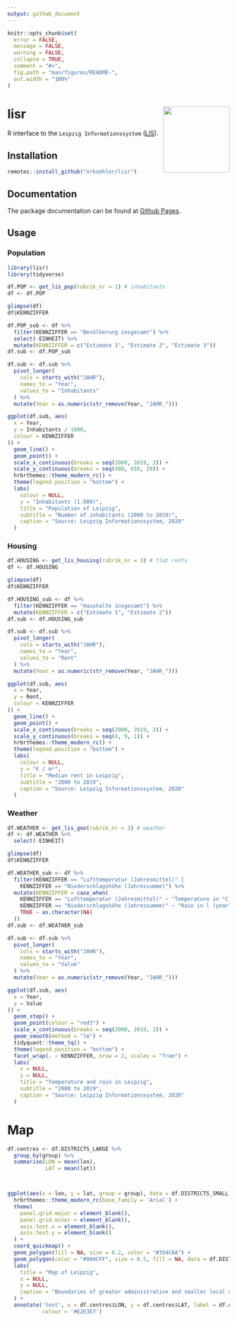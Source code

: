```yaml
---
output: github_document
---
```


<!-- README.md is generated from README.Rmd. Please edit that file -->

```r
knitr::opts_chunk$set(
  error = FALSE,
  message = FALSE,
  warning = FALSE,
  collapse = TRUE,
  comment = "#>",
  fig.path = "man/figures/README-",
  out.width = "100%"
)
```

# lisr <img src='man/figures/logo.png' align="right" height="150" />

<!-- badges: start -->

<!-- badges: end -->

R interface to the `Leipzig Informationssystem` ([LIS](https://statistik.leipzig.de/statserv/servod.aspx)).

## Installation

```r
remotes::install_github("nrkoehler/lisr")
```

## Documentation

The package documentation can be found at [Github Pages](https://nrkoehler.github.io/lisr/).


## Usage

### Population

```r
library(lisr)
library(tidyverse)

df.POP <- get_lis_pop(rubrik_nr = 1) # inhabitants
df <- df.POP
```


```r
glimpse(df)
df$KENNZIFFER
```


```r
df.POP_sub <- df %>%
  filter(KENNZIFFER == "Bevölkerung insgesamt") %>%
  select(-EINHEIT) %>%
  mutate(KENNZIFFER = c("Estimate 1", "Estimate 2", "Estimate 3"))
df.sub <- df.POP_sub
```

```r
df.sub <- df.sub %>%
  pivot_longer(
    cols = starts_with("JAHR"),
    names_to = "Year",
    values_to = "Inhabitants"
  ) %>%
  mutate(Year = as.numeric(str_remove(Year, "JAHR_")))
```


```r
ggplot(df.sub, aes(
  x = Year,
  y = Inhabitants / 1000,
  colour = KENNZIFFER
)) +
  geom_line() +
  geom_point() +
  scale_x_continuous(breaks = seq(2000, 2019, 2)) +
  scale_y_continuous(breaks = seq(480, 650, 20)) +
  hrbrthemes::theme_modern_rc() +
  theme(legend.position = "bottom") +
  labs(
    colour = NULL,
    y = "Inhabitants (1.000)",
    title = "Population of Leipzig",
    subtitle = "Number of inhabitants (2000 to 2019)",
    caption = "Source: Leipzig Informationssystem, 2020"
  )
```

### Housing

```r
df.HOUSING <- get_lis_housing(rubrik_nr = 3) # flat rents
df <- df.HOUSING
```

```r
glimpse(df)
df$KENNZIFFER
```


```r
df.HOUSING_sub <- df %>%
  filter(KENNZIFFER == "Haushalte insgesamt") %>%
  mutate(KENNZIFFER = c("Estimate 1", "Estimate 2"))
df.sub <- df.HOUSING_sub
```

```r
df.sub <- df.sub %>%
  pivot_longer(
    cols = starts_with("JAHR"),
    names_to = "Year",
    values_to = "Rent"
  ) %>%
  mutate(Year = as.numeric(str_remove(Year, "JAHR_")))
```


```r
ggplot(df.sub, aes(
  x = Year,
  y = Rent,
  colour = KENNZIFFER
)) +
  geom_line() +
  geom_point() +
  scale_x_continuous(breaks = seq(2000, 2019, 2)) +
  scale_y_continuous(breaks = seq(4, 9, 1)) +
  hrbrthemes::theme_modern_rc() +
  theme(legend.position = "bottom") +
  labs(
    colour = NULL,
    y = "€ / m²",
    title = "Median rent in Leipzig",
    subtitle = "2000 to 2019",
    caption = "Source: Leipzig Informationssystem, 2020"
  )
```


### Weather

```r
df.WEATHER <- get_lis_geo(rubrik_nr = 3) # weather
df <- df.WEATHER %>%
  select(-EINHEIT)
```

```r
glimpse(df)
df$KENNZIFFER
```


```r
df.WEATHER_sub <- df %>%
  filter(KENNZIFFER == "Lufttemperatur (Jahresmittel)" |
    KENNZIFFER == "Niederschlagshöhe (Jahressumme)") %>%
  mutate(KENNZIFFER = case_when(
    KENNZIFFER == "Lufttemperatur (Jahresmittel)" ~ "Temperature in °C (yearly mean)",
    KENNZIFFER == "Niederschlagshöhe (Jahressumme)" ~ "Rain in l (yearly sum)",
    TRUE ~ as.character(NA)
  ))
df.sub <- df.WEATHER_sub
```

```r
df.sub <- df.sub %>%
  pivot_longer(
    cols = starts_with("JAHR"),
    names_to = "Year",
    values_to = "Value"
  ) %>%
  mutate(Year = as.numeric(str_remove(Year, "JAHR_")))
```


```r
ggplot(df.sub, aes(
  x = Year,
  y = Value
)) +
  geom_step() +
  geom_point(colour = "red3") +
  scale_x_continuous(breaks = seq(2000, 2019, 2)) +
  geom_smooth(method = "lm") +
  tidyquant::theme_tq() +
  theme(legend.position = "bottom") +
  facet_wrap(. ~ KENNZIFFER, nrow = 2, scales = "free") +
  labs(
    x = NULL,
    y = NULL,
    title = "Temperature and rain in Leipzig",
    subtitle = "2000 to 2019",
    caption = "Source: Leipzig Informationssystem, 2020"
  )
```


# Map

```r
df.centres <- df.DISTRICTS_LARGE %>% 
  group_by(group) %>% 
  summarise(LON = mean(lon), 
            LAT = mean(lat))



ggplot(aes(x = lon, y = lat, group = group), data = df.DISTRICTS_SMALL) +
  hrbrthemes::theme_modern_rc(base_family = 'Arial') +
  theme(
    panel.grid.major = element_blank(),
    panel.grid.minor = element_blank(),
    axis.text.x = element_blank(),
    axis.text.y = element_blank()
  ) +
  coord_quickmap() +
  geom_polygon(fill = NA, size = 0.2, color = "#354C6A") +
  geom_polygon(color = "#004CFF", size = 0.5, fill = NA, data = df.DISTRICTS_LARGE) +
  labs(
    title = "Map of Leipzig",
    x = NULL,
    y = NULL,
    caption = "Boundaries of greater administrative and smaller local districts."
  ) +
  annotate('text', x = df.centres$LON, y = df.centres$LAT, label = df.centres$group,
           colour = '#E2E3E7')
```
